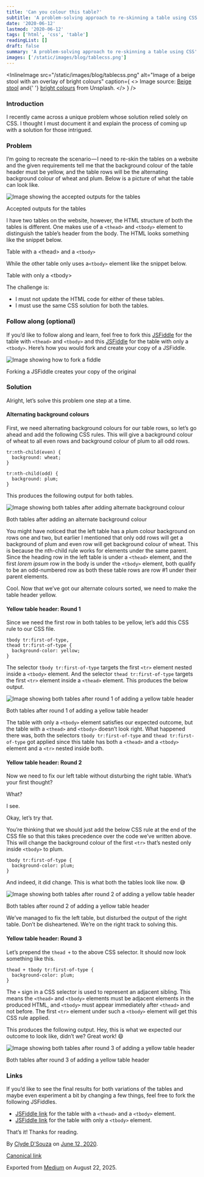 ```yaml
---
title: 'Can you colour this table?'
subtitle: 'A problem-solving approach to re-skinning a table using CSS'
date: '2020-06-12'
lastmod: '2020-06-12'
tags: ['html', 'css', 'table']
readingList: []
draft: false
summary: 'A problem-solving approach to re-skinning a table using CSS'
images: ['/static/images/blog/tablecss.png']
---
```


<InlineImage
  src="/static/images/blog/tablecss.png"
  alt="Image of a beige stool with an overlay of bright colours"
  caption={
    <>
      Image source: <a href="https://unsplash.com/photos/4kTbAMRAHtQ">Beige stool</a> and{' '}
      <a href="https://unsplash.com/photos/wHddViTmSvA">bright colours</a> from Unsplash.
    </>
  }
/>

### Introduction

I recently came across a unique problem whose solution relied solely on CSS. I thought I must document it and explain the process of coming up with a solution for those intrigued.

### Problem

I’m going to recreate the scenario — I need to re-skin the tables on a website and the given requirements tell me that the background colour of the table header must be yellow, and the table rows will be the alternating background colour of wheat and plum. Below is a picture of what the table can look like.

![Image showing the accepted outputs for the tables](/static/images/blog/contents/1_Y38uXZt5W0qMVULd3PJORg.png)

Accepted outputs for the tables

I have two tables on the website, however, the HTML structure of both the tables is different. One makes use of a `<thead>` and `<tbody>` element to distinguish the table’s header from the body. The HTML looks something like the snippet below.

Table with a \<thead> and a `<tbody>`

While the other table only uses a`<tbody>` element like the snippet below.

Table with only a \<tbody>

The challenge is:

- I must not update the HTML code for either of these tables.
- I must use the same CSS solution for both the tables.

### Follow along (optional)

If you’d like to follow along and learn, feel free to fork this [JSFiddle](https://jsfiddle.net/o9jwtmsn/) for the table with `<thead>` and `<tbody>` and this [JSFiddle](https://jsfiddle.net/84qkvu3g/) for the table with only a `<tbody>`. Here’s how you would fork and create your copy of a JSFiddle.

![Image showing how to fork a fiddle](/static/images/blog/contents/1_oBAnpwfnefr2yINjPmVOiA.png)

Forking a JSFiddle creates your copy of the original

### Solution

Alright, let’s solve this problem one step at a time.

#### Alternating background colours

First, we need alternating background colours for our table rows, so let’s go ahead and add the following CSS rules. This will give a background colour of wheat to all even rows and background colour of plum to all odd rows.

```
tr:nth-child(even) {
  background: wheat;
}
```

```
tr:nth-child(odd) {
  background: plum;
}
```

This produces the following output for both tables.

![Image showing both tables after adding alternate background colour](/static/images/blog/contents/1_sXLuA3BjlVUIohw2XZE-rg.png)

Both tables after adding an alternate background colour

You might have noticed that the left table has a plum colour background on rows one and two, but earlier I mentioned that only odd rows will get a background of plum and even row will get background colour of wheat. This is because the nth-child rule works for elements under the same parent. Since the heading row in the left table is under a `<thead>` element, and the first _lorem ipsum_ row in the body is under the `<tbody>` element, both qualify to be an odd-numbered row as both these table rows are row #1 under their parent elements.

Cool. Now that we’ve got our alternate colours sorted, we need to make the table header yellow.

#### Yellow table header: Round 1

Since we need the first row in both tables to be yellow, let’s add this CSS rule to our CSS file.

```
tbody tr:first-of-type,
thead tr:first-of-type {
  background-color: yellow;
}
```

The selector `tbody tr:first-of-type` targets the first `<tr>` element nested inside a `<tbody>` element. And the selector `thead tr:first-of-type` targets the first `<tr>` element inside a `<thead>` element. This produces the below output.

![Image showing both tables after round 1 of adding a yellow table header](/static/images/blog/contents/1_5N6ReDUBZfxxF3a3Ij70cw.png)

Both tables after round 1 of adding a yellow table header

The table with only a `<tbody>` element satisfies our expected outcome, but the table with a `<thead>` and `<tbody>` doesn’t look right. What happened there was, both the selectors `tbody tr:first-of-type` and `thead tr:first-of-type` got applied since this table has both a `<thead>` and a `<tbody> `element and a `<tr>` nested inside both.

#### Yellow table header: Round 2

Now we need to fix our left table without disturbing the right table. What’s your first thought?

What?

I see.

Okay, let’s try that.

You’re thinking that we should just add the below CSS rule at the end of the CSS file so that this takes precedence over the code we’ve written above. This will change the background colour of the first `<tr>` that’s nested only inside `<tbody>` to plum.

```
tbody tr:first-of-type {
  background-color: plum;
}
```

And indeed, it did change. This is what both the tables look like now. 😅

![Image showing both tables after round 2 of adding a yellow table header](/static/images/blog/contents/1_vee0G-Hr-4qK7qENDDxsBA.png)

Both tables after round 2 of adding a yellow table header

We’ve managed to fix the left table, but disturbed the output of the right table. Don’t be disheartened. We’re on the right track to solving this.

#### Yellow table header: Round 3

Let’s prepend the `thead +` to the above CSS selector. It should now look something like this.

```
thead + tbody tr:first-of-type {
  background-color: plum;
}
```

The `+` sign in a CSS selector is used to represent an adjacent sibling. This means the `<thead>` and `<tbody>` elements must be adjacent elements in the produced HTML, and `<tbody>` must appear immediately after `<thead>` and not before. The first `<tr>` element under such a `<tbody>` element will get this CSS rule applied.

This produces the following output. Hey, this is what we expected our outcome to look like, didn’t we? Great work! 😄

![Image showing both tables after round 3 of adding a yellow table header](/static/images/blog/contents/1_S-aakFAiGDxJu7IGLbPdMg.png)

Both tables after round 3 of adding a yellow table header

### Links

If you’d like to see the final results for both variations of the tables and maybe even experiment a bit by changing a few things, feel free to fork the following JSFiddles.

- [JSFiddle link](https://jsfiddle.net/Lwsvq6d0/2/) for the table with a `<thead>` and a `<tbody>` element.
- [JSFiddle link](https://jsfiddle.net/0nL12u9k/) for the table with only a `<tbody>` element.

That’s it! Thanks for reading.

By [Clyde D'Souza](https://medium.com/@clydedz) on [June 12, 2020](https://medium.com/p/6e3a7393c9c8).

[Canonical link](https://medium.com/@clydedz/can-you-colour-this-table-6e3a7393c9c8)

Exported from [Medium](https://medium.com) on August 22, 2025.
